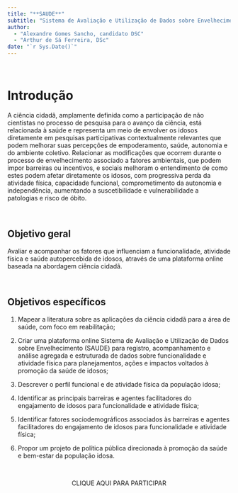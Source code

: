 ```yaml
---
title: "**SAUDE**"
subtitle: "Sistema de Avaliação e Utilização de Dados sobre Envelhecimento"
author:
  - "Alexandre Gomes Sancho, candidato DSC"
  - "Arthur de Sá Ferreira, DSc"
date: "`r Sys.Date()`"
---
```


<br>

# Introdução

A ciência cidadã, amplamente definida como a participação de não cientistas no processo de pesquisa para o avanço da ciência, está relacionada à saúde e representa um meio de envolver os idosos diretamente em pesquisas participativas contextualmente relevantes que podem melhorar suas percepções de empoderamento, saúde, autonomia e do ambiente coletivo. Relacionar as modificações que ocorrem durante o processo de envelhecimento associado a fatores ambientais, que podem impor barreiras ou incentivos, e sociais melhoram o entendimento de como estes podem afetar diretamente os idosos, com progressiva perda da atividade física, capacidade funcional, comprometimento da autonomia e independência, aumentando a suscetibilidade e vulnerabilidade a patologias e risco de óbito.

<br>

## Objetivo geral

Avaliar e acompanhar os fatores que influenciam a funcionalidade, atividade física e saúde autopercebida de idosos, através de uma plataforma online baseada na abordagem ciência cidadã.

<br>

## Objetivos específicos

1.	Mapear a literatura sobre as aplicações da ciência cidadã para a área de saúde, com foco em reabilitação; 

2.	Criar uma plataforma online Sistema de Avaliação e Utilização de Dados sobre Envelhecimento (SAUDE) para registro, acompanhamento e análise agregada e estruturada de dados sobre funcionalidade e atividade física para planejamentos, ações e impactos voltados à promoção da saúde de idosos;

3.	Descrever o perfil funcional e de atividade física da população idosa;

4.	Identificar as principais barreiras e agentes facilitadores do engajamento de idosos para funcionalidade e atividade física;

5.	Identificar fatores sociodemográficos associados às barreiras e agentes facilitadores do engajamento de idosos para funcionalidade e atividade física;

6.	Propor um projeto de política pública direcionada à promoção da saúde e bem-estar da população idosa.

<br>

<center> CLIQUE AQUI PARA PARTICIPAR </center>

<br>
